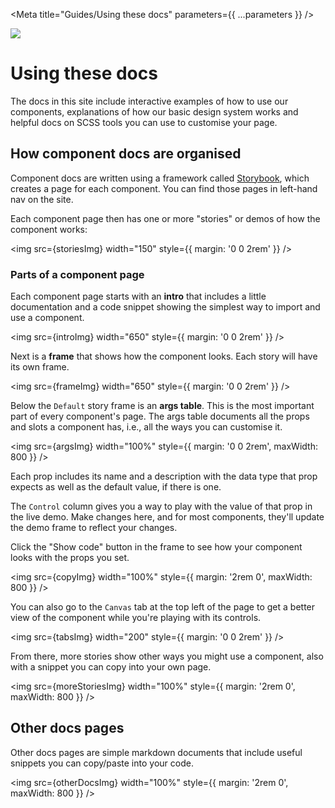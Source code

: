 

<Meta title="Guides/Using these docs" parameters={{ ...parameters }} />

![](https://graphics.thomsonreuters.com/style-assets/images/logos/reuters-graphics-logo/svg/graphics-logo-color-dark.svg)

# Using these docs

The docs in this site include interactive examples of how to use our components, explanations of how our basic design system works and helpful docs on SCSS tools you can use to customise your page.

## How component docs are organised

Component docs are written using a framework called [Storybook](https://storybook.js.org/docs/svelte/get-started/introduction), which creates a page for each component. You can find those pages in left-hand nav on the site.

Each component page then has one or more "stories" or demos of how the component works:

<img src={storiesImg} width="150" style={{ margin: '0 0 2rem' }} />

### Parts of a component page

Each component page starts with an **intro** that includes a little documentation and a code snippet showing the simplest way to import and use a component.

<img src={introImg} width="650" style={{ margin: '0 0 2rem' }} />

Next is a **frame** that shows how the component looks. Each story will have its own frame.

<img src={frameImg} width="650" style={{ margin: '0 0 2rem' }} />

Below the `Default` story frame is an **args table**. <span class="highlight bold">This is the most important part of every component's page.</span> The args table documents all the props and slots a component has, i.e., all the ways you can customise it.

<img src={argsImg} width="100%" style={{ margin: '0 0 2rem', maxWidth: 800 }} />

Each prop includes its name and a description with the data type that prop expects as well as the default value, if there is one.

The `Control` column gives you a way to play with the value of that prop in the live demo. Make changes here, and for most components, they'll update the demo frame to reflect your changes.

Click the "Show code" button in the frame to see how your component looks with the props you set.

<img src={copyImg} width="100%" style={{ margin: '2rem 0', maxWidth: 800 }} />

You can also go to the `Canvas` tab at the top left of the page to get a better view of the component while you're playing with its controls.

<img src={tabsImg} width="200" style={{ margin: '0 0 2rem' }} />

From there, more stories show other ways you might use a component, also with a snippet you can copy into your own page.

<img
  src={moreStoriesImg}
  width="100%"
  style={{ margin: '2rem 0', maxWidth: 800 }}
/>

## Other docs pages

Other docs pages are simple markdown documents that include useful snippets you can copy/paste into your code.

<img
  src={otherDocsImg}
  width="100%"
  style={{ margin: '2rem 0', maxWidth: 800 }}
/>
